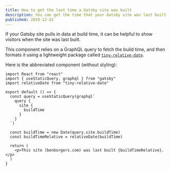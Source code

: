 ```yaml
---
title: How to get the last time a Gatsby site was built
description: You can get the time that your Gatsby site was last built using Gatsby's GraphQL queries. This can be useful to show visitors how recently the site was built, and how fresh the content is. 
published: 2019-12-22
---
```



If your Gatsby site pulls in data at build time, it can be helpful to show visitors when the site was last built. 

<LastBuilt />

This component relies on a GraphQL query to fetch the build time, and then formats it using a lightweight package called [`tiny-relative-date`](https://npm.im/tiny-relative-date).

Here is the abbreviated component (without styling):

```
import React from "react"
import { useStaticQuery, graphql } from "gatsby"
import relativeDate from "tiny-relative-date"

export default () => {
  const query = useStaticQuery(graphql`
    query {
      site {
        buildTime
      }
    }
  `)

  const buildTime = new Date(query.site.buildTime)
  const buildTimeRelative = relativeDate(buildTime)

  return (
    <p>This site (benborgers.com) was last built {buildTimeRelative}.</p>
  )
}
```